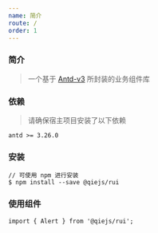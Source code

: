 ```yaml
---
name: 简介
route: /
order: 1
---
```


### 简介

> 一个基于 [Antd-v3](https://github.com/ant-design/ant-design/) 所封装的业务组件库

### 依赖

> 请确保宿主项目安装了以下依赖

```
antd >= 3.26.0
```

### 安装

```
// 可使用 npm 进行安装
$ npm install --save @qiejs/rui
```

### 使用组件

```
import { Alert } from '@qiejs/rui';
```